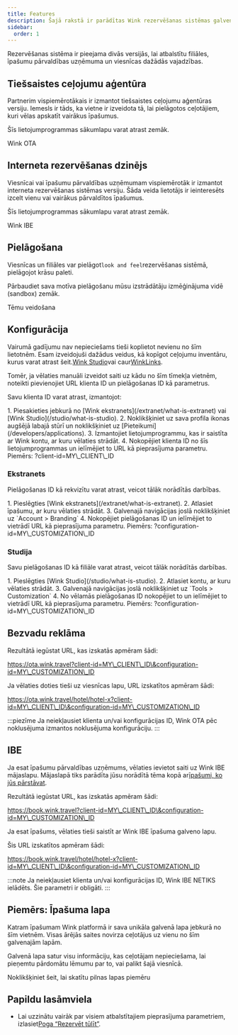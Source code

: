 ```yaml
---
title: Features
description: Šajā rakstā ir parādītas Wink rezervēšanas sistēmas galvenās funkcijas.
sidebar:
  order: 1
---
```


Rezervēšanas sistēma ir pieejama divās versijās, lai atbalstītu filiāles, īpašumu pārvaldības uzņēmuma un viesnīcas dažādās vajadzības.

## Tiešsaistes ceļojumu aģentūra

Partnerim vispiemērotākais ir izmantot tiešsaistes ceļojumu aģentūras versiju. Iemesls ir tāds, ka vietne ir izveidota tā, lai pielāgotos ceļotājiem, kuri vēlas apskatīt vairākus īpašumus.

Šīs lietojumprogrammas sākumlapu varat atrast zemāk.

<LinkButton href="https://ota.wink.travel/home" variant="secondary" icon="external" target="_blank">
  Wink OTA
</LinkButton>


## Interneta rezervēšanas dzinējs

Viesnīcai vai īpašumu pārvaldības uzņēmumam vispiemērotāk ir izmantot interneta rezervēšanas sistēmas versiju. Šāda veida lietotājs ir ieinteresēts izcelt vienu vai vairākus pārvaldītos īpašumus.

Šīs lietojumprogrammas sākumlapu varat atrast zemāk.

<LinkButton href="https://book.wink.travel/home?client-id=client-1∓configuration-id=d906a163-5cee-4198-a170-2bedf2407f5f" variant="secondary" icon="external" target="_blank">
  Wink IBE
</LinkButton>


## Pielāgošana

Viesnīcas un filiāles var pielāgot`look and feel`rezervēšanas sistēmā, pielāgojot krāsu paleti.

Pārbaudiet sava motīva pielāgošanu mūsu izstrādātāju izmēģinājuma vidē (sandbox) zemāk.

<LinkButton href="https://docs.wink.travel/web-component" variant="secondary" icon="external" target="_blank">
  Tēmu veidošana
</LinkButton>


## Konfigurācija

Vairumā gadījumu nav nepieciešams tieši koplietot nevienu no šīm lietotnēm. Esam izveidojuši dažādus veidus, kā kopīgot ceļojumu inventāru, kurus varat atrast šeit.[Wink Studio](/studio/what-is-studio)vai caur[WinkLinks](/link-manager/wink-links).

Tomēr, ja vēlaties manuāli izveidot saiti uz kādu no šīm tīmekļa vietnēm, noteikti pievienojiet URL klienta ID un pielāgošanas ID kā parametrus.

Savu klienta ID varat atrast, izmantojot:

<Steps>
  1. Piesakieties jebkurā no [Wink ekstranets](/extranet/what-is-extranet) vai [Wink Studio](/studio/what-is-studio).
  2. Noklikšķiniet uz sava profila ikonas augšējā labajā stūrī un noklikšķiniet uz [Pieteikumi](/developers/applications).
  3. Izmantojiet lietojumprogrammu, kas ir saistīta ar Wink kontu, ar kuru vēlaties strādāt.
  4. Nokopējiet klienta ID no šīs lietojumprogrammas un ielīmējiet to URL kā pieprasījuma parametru. Piemērs: ?client-id=MY\_CLIENT\_ID
</Steps>


### Ekstranets

Pielāgošanas ID kā rekvizītu varat atrast, veicot tālāk norādītās darbības.

<Steps>
  1. Pieslēgties [Wink ekstranets](/extranet/what-is-extranet).
  2. Atlasiet īpašumu, ar kuru vēlaties strādāt.
  3. Galvenajā navigācijas joslā noklikšķiniet uz `Account > Branding`
  4. Nokopējiet pielāgošanas ID un ielīmējiet to vietrādī URL kā pieprasījuma parametru. Piemērs: ?configuration-id=MY\_CUSTOMIZATION\_ID
</Steps>


### Studija

Savu pielāgošanas ID kā filiāle varat atrast, veicot tālāk norādītās darbības.

<Steps>
  1. Pieslēgties [Wink Studio](/studio/what-is-studio).
  2. Atlasiet kontu, ar kuru vēlaties strādāt.
  3. Galvenajā navigācijas joslā noklikšķiniet uz `Tools > Customization`
  4. No vēlamās pielāgošanas ID nokopējiet to un ielīmējiet to vietrādī URL kā pieprasījuma parametru. Piemērs: ?configuration-id=MY\_CUSTOMIZATION\_ID
</Steps>


## Bezvadu reklāma

Rezultātā iegūstat URL, kas izskatās apmēram šādi:

https://ota.wink.travel?client-id=MY\_CLIENT\_ID\&configuration-id=MY\_CUSTOMIZATION\_ID

Ja vēlaties doties tieši uz viesnīcas lapu, URL izskatītos apmēram šādi:

https://ota.wink.travel/hotel/hotel-x?client-id=MY\_CLIENT\_ID\&configuration-id=MY\_CUSTOMIZATION\_ID

:::piezīme
Ja neiekļausiet klienta un/vai konfigurācijas ID, Wink OTA pēc noklusējuma izmantos noklusējuma konfigurāciju.
:::

## IBE

Ja esat īpašumu pārvaldības uzņēmums, vēlaties ievietot saiti uz Wink IBE mājaslapu. Mājaslapā tiks parādīta jūsu norādītā tēma kopā ar[īpašumi, ko jūs pārstāvat](/studio/agency-representation).

Rezultātā iegūstat URL, kas izskatās apmēram šādi:

https://book.wink.travel?client-id=MY\_CLIENT\_ID\&configuration-id=MY\_CUSTOMIZATION\_ID

Ja esat īpašums, vēlaties tieši saistīt ar Wink IBE īpašuma galveno lapu.

Šis URL izskatītos apmēram šādi:

https://book.wink.travel/hotel/hotel-x?client-id=MY\_CLIENT\_ID\&configuration-id=MY\_CUSTOMIZATION\_ID

:::note
Ja neiekļausiet klienta un/vai konfigurācijas ID, Wink IBE NETIKS ielādēts. Šie parametri ir obligāti.
:::

## Piemērs: Īpašuma lapa

Katram īpašumam Wink platformā ir sava unikāla galvenā lapa jebkurā no šīm vietnēm. Visas ārējās saites novirza ceļotājus uz vienu no šīm galvenajām lapām.

Galvenā lapa satur visu informāciju, kas ceļotājam nepieciešama, lai pieņemtu pārdomātu lēmumu par to, vai palikt šajā viesnīcā.

<LinkButton href="https://res.cloudinary.com/traveliko/image/upload/v1725851770/academy/hotel-sensai.jpg" variant="secondary" icon="external" target="_blank">
  Noklikšķiniet šeit, lai skatītu pilnas lapas piemēru
</LinkButton>


## Papildu lasāmviela

* Lai uzzinātu vairāk par visiem atbalstītajiem pieprasījuma parametriem, izlasiet[Poga “Rezervēt tūlīt”](/guides/the-book-now-button).

